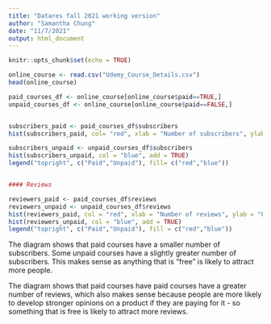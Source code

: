 ---
title: "Datares fall 2021 working version"
author: "Samantha Chung"
date: "11/7/2021"
output: html_document
---

```{r setup, include=FALSE}
knitr::opts_chunk$set(echo = TRUE)
```

```{r}
online_course <- read.csv("Udemy_Course_Details.csv")
head(online_course)

paid_courses_df <- online_course[online_course$paid==TRUE,]
unpaid_courses_df <- online_course[online_course$paid==FALSE,]


subscribers_paid <- paid_courses_df$subscribers
hist(subscribers_paid, col= "red", xlab = "Number of subscribers", ylab = "Frequency (number of courses with this number of subscribers)", main = "Histogram of subscribers for paid vs unpaid", xlim = c(0,40000),breaks = 20)

subscribers_unpaid <- unpaid_courses_df$subscribers
hist(subscribers_unpaid, col = "blue", add = TRUE)
legend("topright", c("Paid","Unpaid"), fill= c("red","blue"))


#### Reviews

reviewers_paid <- paid_courses_df$reviews
reviewers_unpaid <- unpaid_courses_df$reviews
hist(reviewers_paid, col = "red", xlab = "Number of reviews", ylab = "Frequency (number of courses with this number of reviews", main = "Histogram showing reviews for paid vs unpaid courses", breaks = 20, xlim = c(0,1500))
hist(reviewers_unpaid, col = "blue", add = TRUE)
legend("topright", c("Paid","Unpaid"), fill = c("red","blue"))

```

The diagram shows that paid courses have a smaller number of subscribers. Some unpaid courses have a slightly greater number of subscribers. This makes sense as anything that is "free" is likely to attract more people.

The diagram shows that paid courses have paid courses have a greater number of reviews, which also makes sense because people are more likely to develop stronger opinions on a product if they are paying for it - so something that is free is likely to attract more reviews.